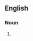 ==English==

===Noun===
{{head|en|noun form|head=New Age travellers}}

# {{plural of|en|New Age traveller}}